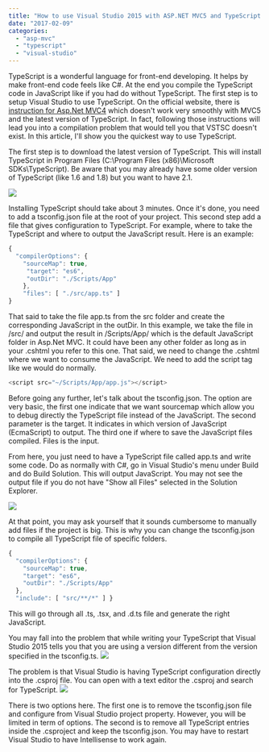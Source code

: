 ```yaml
---
title: "How to use Visual Studio 2015 with ASP.NET MVC5 and TypeScript 2.1+"
date: "2017-02-09"
categories: 
  - "asp-mvc"
  - "typescript"
  - "visual-studio"
---
```


TypeScript is a wonderful language for front-end developing. It helps by make front-end code feels like C\#. At the end you compile the TypeScript code in JavaScript like if you had do without TypeScript. The first step is to setup Visual Studio to use TypeScript. On the official website, there is [instruction for Asp.Net MVC4](https://www.typescriptlang.org/docs/handbook/asp-net-4.html) which doesn't work very smoothly with MVC5 and the latest version of TypeScript. In fact, following those instructions will lead you into a compilation problem that would tell you that VSTSC doesn't exist. In this article, I'll show you the quickest way to use TypeScript.

The first step is to download the latest version of TypeScript. This will install TypeScript in Program Files (C:\Program Files (x86)\Microsoft SDKs\TypeScript). Be aware that you may already have some older version of TypeScript (like 1.6 and 1.8) but you want to have 2.1.

![](images/TypeScriptVersionsInProgramFiles.png)

Installing TypeScript should take about 3 minutes. Once it's done, you need to add a tsconfig.json file at the root of your project. This second step add a file that gives configuration to TypeScript. For example, where to take the TypeScript and where to output the JavaScript result. Here is an example: 
```typescript
{ 
  "compilerOptions": { 
    "sourceMap": true,
     "target": "es6", 
     "outDir": "./Scripts/App" 
    }, 
    "files": [ "./src/app.ts" ] 
} 
``` 


That said to take the file app.ts from the src folder and create the corresponding JavaScript in the outDir. In this example, we take the file in /src/ and output the result in /Scripts/App/ which is the default JavaScript folder in Asp.Net MVC. It could have been any other folder as long as in your .cshtml you refer to this one. That said, we need to change the .cshtml where we want to consume the JavaScript. We need to add the script tag like we would do normally. 

```typescript
<script src="~/Scripts/App/app.js"></script> 
``` 


Before going any further, let's talk about the tsconfig.json. The option are very basic, the first one indicate that we want sourcemap which allow you to debug directly the TypeScript file instead of the JavaScript. The second parameter is the target. It indicates in which version of JavaScript (EcmaScript) to output. The third one if where to save the JavaScript files compiled. Files is the input.

From here, you just need to have a TypeScript file called app.ts and write some code. Do as normally with C\#, go in Visual Studio's menu under Build and do Build Solution. This will output JavaScript. You may not see the output file if you do not have "Show all Files" selected in the Solution Explorer.

![](images/SolutionExplorer.png)

At that point, you may ask yourself that it sounds cumbersome to manually add files if the project is big. This is why you can change the tsconfig.json to compile all TypeScript file of specific folders. 
```typescript
{ 
  "compilerOptions": { 
    "sourceMap": true, 
    "target": "es6", 
    "outDir": "./Scripts/App" 
  }, 
  "include": [ "src/**/*" ] } 
``` 


This will go through all .ts, .tsx, and .d.ts file and generate the right JavaScript.

You may fall into the problem that while writing your TypeScript that Visual Studio 2015 tells you that you are using a version different from the version specified in the tsconfig.ts. ![](images/TypeScriptBuildDisabled-1024x424.png)

The problem is that Visual Studio is having TypeScript configuration directly into the .csproj file. You can open with a text editor the .csproj and search for TypeScript. ![](images/TypeScriptConfigurationInCsProj-1024x529.png)

There is two options here. The first one is to remove the tsconfig.json file and configure from Visual Studio project property. However, you will be limited in term of options. The second is to remove all TypeScript entries inside the .csproject and keep the tsconfig.json. You may have to restart Visual Studio to have Intellisense to work again.
